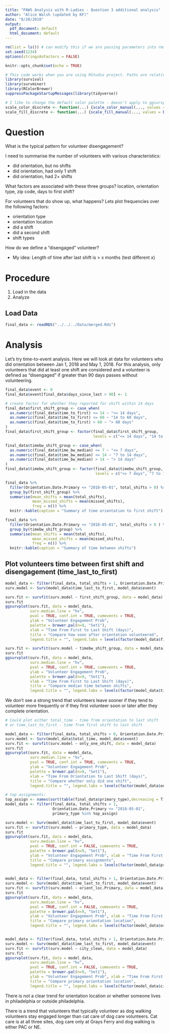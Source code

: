 ```yaml
---
title: "PAWS Analysis with R-Ladies - Question 3 additional analysis"
author: "Alice Walsh (updated by KF)"
date: "8/20/2018"
output:
  pdf_document: default
  html_document: default
---
```


```r
rm(list = ls()) # can modify this if we are passing parameters into rmarkdown, etc.
set.seed(1234)
options(stringsAsFactors = FALSE)
```

```r
knitr::opts_chunk$set(echo = TRUE)
```

```r
# This code works when you are using RStudio project. Paths are relative and stuff
library(survival)
library(survminer)
library(RColorBrewer)
suppressPackageStartupMessages(library(tidyverse))

```

```r
# I like to change the default color palette - doesn't apply to ggsurvplot for some reason?
scale_color_discrete <- function(...) {scale_color_manual(..., values = brewer.pal(n=9, name = "Set1"))}
scale_fill_discrete <- function(...) {scale_fill_manual(..., values = brewer.pal(n=9, name = "Set1"))}

```

# Question
What is the typical pattern for volunteer disengagement?

I need to summarise the number of volunteers with various characteristics:  

* did orientation, but no shifts
* did orientation, had only 1 shift
* did orientation, had 2+ shifts

What factors are associated with these three groups? location, orientation type, zip code, days to first shift?

For volunteers that do show up, what happens? Lets plot frequencies over the following factors:  

* orientation type
* orientation location
* did a shift
* did a second shift
* shift types

How do we define a "disengaged" volunteer?  

* My idea: Length of time after last shift is > x months (test different x)

# Procedure  

1. Load in the data
1. Analyze

## Load Data
```r
final_data <- readRDS("../../../Data/merged.Rds")
```

# Analysis
Let's try time-to-event analysis. Here we will look at data for volunteers who did orientation between Jan 1, 2018 and May 1, 2018. For this analysis, only volunteers that did at least one shift are considered and a volunteer is defined as "disengaged" if greater than 90 days passes without volunteering.

```r
final_data$event <- 0
final_data$event[final_data$days_since_last > 90] <- 1 

# create factor for whether they reported for shift within 14 days
final_data$first_shift_group <- case_when(
  as.numeric(final_data$time_to_first) <= 14 ~ "<= 14 days",
  as.numeric(final_data$time_to_first) <= 60 ~ "14 to 60 days",
  as.numeric(final_data$time_to_first) > 60 ~ "> 60 days"
)
final_data$first_shift_group <- factor(final_data$first_shift_group,
                                       levels = c("<= 14 days", "14 to 60 days", "> 60 days"))

final_data$timebw_shift_group <- case_when(
  as.numeric(final_data$time_bw_median) <= 7 ~ "<= 7 days",
  as.numeric(final_data$time_bw_median) <= 14 ~ "7 to 14 days",
  as.numeric(final_data$time_bw_median) > 14 ~ "> 14 days"
)
final_data$timebw_shift_group <- factor(final_data$timebw_shift_group, 
                                        levels = c("<= 7 days", "7 to 14 days", "> 14 days"))

final_data %>%
  filter(Orientation.Date.Primary <= "2018-05-01", total_shifts > 0) %>%
  group_by(first_shift_group) %>%
  summarise(mean_shifts = mean(total_shifts),
            mean_missed_shifts = mean(missed_shifts),
            freq = n()) %>%
  knitr::kable(caption = "Summary of time orientation to first shift")

final_data %>%
  filter(Orientation.Date.Primary <= "2018-05-01", total_shifts > 0 ) %>%
  group_by(timebw_shift_group) %>%
  summarise(mean_shifts = mean(total_shifts),
            mean_missed_shifts = mean(missed_shifts),
            freq = n()) %>%
  knitr::kable(caption = "Summary of time between shifts")
```


## Plot volunteers time between first shift and disengagement (time_last_to_first)

```r
model_data <- filter(final_data, total_shifts > 1, Orientation.Date.Primary <= "2018-05-01")
surv.model <- Surv(model_data$time_last_to_first, model_data$event)

surv.fit <- survfit(surv.model ~ first_shift_group, data = model_data)
surv.fit
ggsurvplot(surv.fit, data = model_data,
           surv.median.line = "hv", 
           pval = TRUE, conf.int = TRUE, cumevents = TRUE,
           ylab = "Volunteer Engagement Prob",
           palette = brewer.pal(n=9, "Set1"),
           xlab = "Time From First to Last Shift (days)",
           title = "Compare how soon after orientation volunteered",
           legend.title = "", legend.labs = levels(factor(model_data$first_shift_group)))  

surv.fit <- survfit(surv.model ~ timebw_shift_group, data = model_data)
surv.fit
ggsurvplot(surv.fit, data = model_data,
           surv.median.line = "hv", 
           pval = TRUE, conf.int = TRUE, cumevents = TRUE,
           ylab = "Volunteer Engagement Prob",
           palette = brewer.pal(n=9, "Set1"),
           xlab = "Time From First to Last Shift (days)",
           title = "Compare median time between shifts",
           legend.title = "", legend.labs = levels(factor(model_data$timebw_shift_group)))  

```

We don't see a strong trend that volunteers leave sooner if they tend to volunteer more frequently or if they first volunteer soon or later after they complete orientation.

```r
# Could plot either total_time - time from orientation to last shift
# or time_last_to_first - time from first shift to last shift

model_data <- filter(final_data, total_shifts > 0, Orientation.Date.Primary <= "2018-05-01")
surv.model <- Surv(model_data$total_time, model_data$event)
surv.fit <- survfit(surv.model ~ only_one_shift, data = model_data)
surv.fit
ggsurvplot(surv.fit, data = model_data,
           surv.median.line = "hv", 
           pval = TRUE, conf.int = TRUE, cumevents = TRUE,
           ylab = "Volunteer Engagement Prob",
           palette = brewer.pal(n=9, "Set1"),
           xlab = "Time From Orientation to Last Shift (days)",
           title = "Compare whether only did one shift",
           legend.title = "", legend.labs = levels(factor(model_data$only_one_shift)))  

# top assignments:
top_assign <- names(sort(table(final_data$primary_type),decreasing = T))[1:3]
model_data <- filter(final_data, total_shifts > 1,
                     Orientation.Date.Primary <= "2018-05-01",
                     primary_type %in% top_assign)

surv.model <- Surv(model_data$time_last_to_first, model_data$event)
surv.fit <- survfit(surv.model ~ primary_type, data = model_data)
surv.fit
ggsurvplot(surv.fit, data = model_data,
           surv.median.line = "hv", 
           pval = TRUE, conf.int = FALSE, cumevents = TRUE,
           palette = brewer.pal(n=9, "Set1"),
           ylab = "Volunteer Engagement Prob", xlab = "Time From First to Last Shift (days)",
           title = "Compare primary assignments",
           legend.title = "", legend.labs = levels(factor(model_data$primary_type)))  
  

model_data <- filter(final_data, total_shifts > 1, Orientation.Date.Primary <= "2018-05-01")
surv.model <- Surv(model_data$time_last_to_first, model_data$event)
surv.fit <- survfit(surv.model ~ orient_loc.Primary, data = model_data)
surv.fit
ggsurvplot(surv.fit, data = model_data,
           surv.median.line = "hv", 
           pval = TRUE, conf.int = FALSE, cumevents = TRUE,
           palette = brewer.pal(n=9, "Set1"),
           ylab = "Volunteer Engagement Prob", xlab = "Time From First to Last Shift (days)",
           title = "Compare primary orientation location",
           legend.title = "", legend.labs = levels(factor(model_data$orient_loc.Primary))) 


model_data <- filter(final_data, total_shifts > 1, Orientation.Date.Primary <= "2018-05-01")
surv.model <- Surv(model_data$time_last_to_first, model_data$event)
surv.fit <- survfit(surv.model ~ city_clean, data = model_data)
surv.fit
ggsurvplot(surv.fit, data = model_data,
           surv.median.line = "hv", 
           pval = TRUE, conf.int = FALSE, cumevents = TRUE,
           palette = brewer.pal(n=9, "Set1"),
           ylab = "Volunteer Engagement Prob", xlab = "Time From First to Last Shift (days)",
           title = "Compare primary orientation location",
           legend.title = "", legend.labs = levels(factor(model_data$city_clean))) 
```

There is not a clear trend for orientation location or whether someone lives in philadelphia or outside philadelphia.

There is a trend that volunteers that typically volunteer as dog walking volunteers stay engaged longer than cat care of dog care volunteers. Cat care is at all three sites, dog care only at Grays Ferry and dog walking is either PAC or NE.

